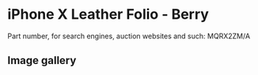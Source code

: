 
# iPhone X Leather Folio - Berry

Part number, for search engines, auction websites and such: MQRX2ZM/A

## Image gallery

<div style={{ width: '100%', maxWidth: '768px' }}>
<GalleryComponent
    images={[
      {
        original: "/everysource/MQRX2.webp",
        thumbnail: "/everypreview/MQRX2.webp",
      },
      {
        original: "/everysource/MQRX2_AV1_SILVER.webp",
        thumbnail: "/everypreview/MQRX2_AV1_SILVER.webp",
      },
      {
        original: "/everysource/MQRX2_AV2.webp",
        thumbnail: "/everypreview/MQRX2_AV2.webp",
      }
    ]}
  />
</div>